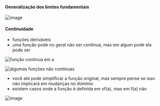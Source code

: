 






#### Generalização dos limites fundamentais

![image](/image/image_303.png)








#### Continuidade

-   funções deriváveis
-   uma função pode no geral não ser continua, mas em algum pode ela
    pode ser

![função continua em a](/image/image_304.png)

![algumas funções não continuas](/image/image_305.png)

-   você até pode simplificar a função original, mas sempre pense se
    isso não implicará em mudanças no domínio
-   existem casos onde a função é definida em sf(a), mas em f(a) não

![image](/image/image_306.png)


